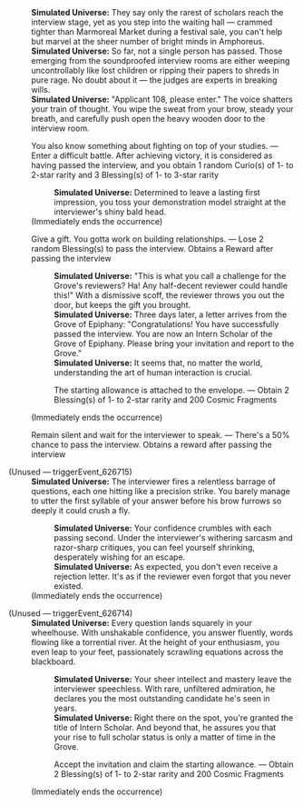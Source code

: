 {{Dialogue Start}}
:'''Simulated Universe:''' They say only the rarest of scholars reach the interview stage, yet as you step into the waiting hall &mdash; crammed tighter than Marmoreal Market during a festival sale, you can't help but marvel at the sheer number of bright minds in Amphoreus.
:'''Simulated Universe:''' So far, not a single person has passed. Those emerging from the soundproofed interview rooms are either weeping uncontrollably like lost children or ripping their papers to shreds in pure rage. No doubt about it &mdash; the judges are experts in breaking wills.
:'''Simulated Universe:''' "Applicant 108, please enter." The voice shatters your train of thought. You wipe the sweat from your brow, steady your breath, and carefully push open the heavy wooden door to the interview room.
:{{DIcon|Star}} You also know something about fighting on top of your studies. &mdash; Enter a difficult battle. After achieving victory, it is considered as having passed the interview, and you obtain 1 random Curio(s) of 1- to 2-star rarity and 3 Blessing(s) of 1- to 3-star rarity
::'''Simulated Universe:''' Determined to leave a lasting first impression, you toss your demonstration model straight at the interviewer's shiny bald head.
:;(Immediately ends the occurrence)
:{{DIcon|Star}} Give a gift. You gotta work on building relationships. &mdash; Lose 2 random Blessing(s) to pass the interview. Obtains a Reward after passing the interview
::'''Simulated Universe:''' "This is what you call a challenge for the Grove's reviewers? Ha! Any half-decent reviewer could handle this!" With a dismissive scoff, the reviewer throws you out the door, but keeps the gift you brought.
::'''Simulated Universe:''' Three days later, a letter arrives from the Grove of Epiphany: "Congratulations! You have successfully passed the interview. You are now an Intern Scholar of the Grove of Epiphany. Please bring your invitation and report to the Grove."
::'''Simulated Universe:''' It seems that, no matter the world, understanding the art of human interaction is crucial.
::{{DIcon|Star}} The starting allowance is attached to the envelope. &mdash; Obtain 2 Blessing(s) of 1- to 2-star rarity and 200 Cosmic Fragments
:;(Immediately ends the occurrence)
:{{DIcon|Star}} Remain silent and wait for the interviewer to speak. &mdash; There's a 50% chance to pass the interview. Obtains a reward after passing the interview

;(Unused &mdash; triggerEvent_626715)
:'''Simulated Universe:''' The interviewer fires a relentless barrage of questions, each one hitting like a precision strike. You barely manage to utter the first syllable of your answer before his brow furrows so deeply it could crush a fly.
::'''Simulated Universe:''' Your confidence crumbles with each passing second. Under the interviewer's withering sarcasm and razor-sharp critiques, you can feel yourself shrinking, desperately wishing for an escape.
::'''Simulated Universe:''' As expected, you don't even receive a rejection letter. It's as if the reviewer even forgot that you never existed.
:;(Immediately ends the occurrence)

;(Unused &mdash; triggerEvent_626714)
:'''Simulated Universe:''' Every question lands squarely in your wheelhouse. With unshakable confidence, you answer fluently, words flowing like a torrential river. At the height of your enthusiasm, you even leap to your feet, passionately scrawling equations across the blackboard.
::'''Simulated Universe:''' Your sheer intellect and mastery leave the interviewer speechless. With rare, unfiltered admiration, he declares you the most outstanding candidate he's seen in years.
::'''Simulated Universe:''' Right there on the spot, you're granted the title of Intern Scholar. And beyond that, he assures you that your rise to full scholar status is only a matter of time in the Grove.
::{{DIcon|Star}} Accept the invitation and claim the starting allowance. &mdash; Obtain 2 Blessing(s) of 1- to 2-star rarity and 200 Cosmic Fragments
:;(Immediately ends the occurrence)
{{Dialogue End}}